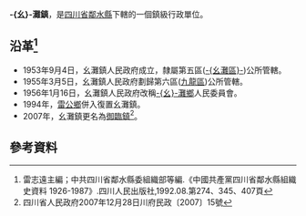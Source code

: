 {{noteTA
|T=zh-hans:幺滩镇;zh-hk:幺灘鎮;zh-tw:幺灘鎮;
|1=zh-hans:幺滩镇;zh-hk:幺灘鎮;zh-tw:幺灘鎮;
}}
'''-{幺}-灘鎮'''，是[[四川省|四川省]][[鄰水縣|鄰水縣]]下轄的一個鎮級行政單位。

==沿革<ref>雷志遠主編；中共四川省鄰水縣委組織部等編.《中國共產黨四川省鄰水縣組織史資料 1926-1987》.四川人民出版社,1992.08.第274、345、407頁</ref>==
* 1953年9月4日，幺灘鎮人民政府成立，隸屬第五區([[幺灘區|-{幺灘區}-]])公所管轄。
* 1955年3月5日，幺灘鎮人民政府劃歸第六區([[九龍區_(鄰水縣)|九龍區]])公所管轄。
* 1956年1月16日，幺灘鎮人民政府改稱[[幺灘鄉|-{幺}-灘鄉]]人民委員會。
* 1994年，[[雷公鄉|雷公鄉]]併入復置幺灘鎮。
* 2007年，幺灘鎮更名為[[御臨鎮|御臨鎮]]<ref>四川省人民政府2007年12月28日川府民政〔2007〕15號</ref>。

== 參考資料 ==
{{reflist}}
{{行政區劃小作品}}
{{鄰水縣行政區劃（1953年9月4日至1955年3月5日）}}
{{鄰水縣行政區劃（1955年3月5日至1956年1月24日）}}
{{鄰水縣行政區劃}}